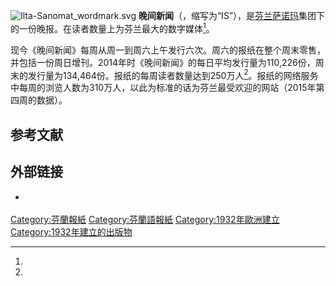 [[File:Ilta-Sanomat_wordmark.svg|thumb]]
'''晚间新闻'''（{{lang-fi|Ilta-Sanomat}}，缩写为“IS”），是[[芬兰|芬兰]][[萨诺玛|萨诺玛]]集团下的一份晚报。在读者数量上为芬兰最大的数字媒体<ref name="Varjus"/>。

现今《晚间新闻》每周从周一到周六上午发行六次。周六的报纸在整个周末零售，并包括一份周日增刊。2014年时《晚间新闻》的每日平均发行量为110,226份，周末的发行量为134,464份。报纸的每周读者数量达到250万人<ref name="Kilpamäki"/>。报纸的网络服务中每周的浏览人数为310万人，以此为标准的话为芬兰最受欢迎的网站（2015年第四周的数据）。

== 参考文献 ==
{{Reflist|refs=
<ref name="Kilpamäki">{{cite web | url = https://www.is.fi/kotimaa/art-2000005368445.html | title = IS on yhä Suomen suurin uutismedia | author = Kilpamäki, Heini | language = fi | publisher = Ilta-Sanomat | date = 2017-09-15 | accessdate = 2021-01-31 | archive-date = 2021-02-05 | archive-url = https://web.archive.org/web/20210205105855/https://www.is.fi/kotimaa/art-2000005368445.html | dead-url = no }}</ref>

<ref name="Varjus">{{cite web | url = https://www.is.fi/kotimaa/art-2000006018773.html | title = KMT osoittaa: Ilta-Sanomat on Suomen suurin uutismedia | author = Varjus, Seppo | language = fi | publisher = Ilta-Sanomat | date = 2019-03-01 | accessdate = 2021-01-31 | archive-date = 2021-02-09 | archive-url = https://web.archive.org/web/20210209031330/https://www.is.fi/kotimaa/art-2000006018773.html | dead-url = no }}</ref>
}}

== 外部链接 ==
* {{Official site|https://www.is.fi/}} {{fi}}

[[Category:芬蘭報紙|Category:芬蘭報紙]]
[[Category:芬蘭語報紙|Category:芬蘭語報紙]]
[[Category:1932年歐洲建立|Category:1932年歐洲建立]]
[[Category:1932年建立的出版物|Category:1932年建立的出版物]]